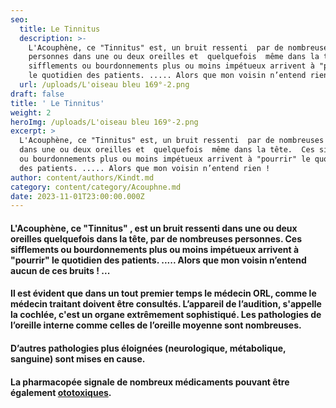 ```yaml
---
seo:
  title: Le Tinnitus
  description: >-
    L'Acouphène, ce "Tinnitus" est, un bruit ressenti  par de nombreuses
    personnes dans une ou deux oreilles et  quelquefois  même dans la tête.  Ces
    sifflements ou bourdonnements plus ou moins impétueux arrivent à "pourrir"
    le quotidien des patients. ..... Alors que mon voisin n’entend rien !
  url: /uploads/L'oiseau bleu 169°-2.png
draft: false
title: ' Le Tinnitus'
weight: 2
heroImg: /uploads/L'oiseau bleu 169°-2.png
excerpt: >
  L'Acouphène, ce "Tinnitus" est, un bruit ressenti  par de nombreuses personnes
  dans une ou deux oreilles et  quelquefois  même dans la tête.  Ces sifflements
  ou bourdonnements plus ou moins impétueux arrivent à "pourrir" le quotidien
  des patients. ..... Alors que mon voisin n’entend rien !
author: content/authors/Kindt.md
category: content/category/Acouphne.md
date: 2023-11-01T23:00:00.000Z
---
```


#### L'Acouphène, ce "Tinnitus" , est un bruit ressenti dans une ou deux oreilles quelquefois dans la tête, par de nombreuses personnes. Ces sifflements ou bourdonnements plus ou moins impétueux arrivent à "pourrir" le quotidien des patients. ..... Alors que mon voisin n’entend aucun de ces bruits ! ...

<Space height={30} />

#### Il est évident que dans un tout premier temps le médecin ORL, comme le médecin traitant doivent être consultés. L’appareil de l’audition, s'appelle la cochlée, c'est un organe extrêmement sophistiqué. Les pathologies de l’oreille interne comme celles de l’oreille moyenne sont nombreuses.

<Space height={30} />

#### D’autres pathologies plus éloignées (neurologique, métabolique, sanguine) sont mises en cause.

<Space height={30} />

#### La pharmacopée signale de nombreux médicaments pouvant être également [ototoxiques](https://www.google.com/search?q=ototoxiques+acouph%C3%A8nes\&oq=\&gs_lcrp=EgZjaHJvbWUqBggBEEUYOzIJCAAQRRg5GIAEMgYIARBFGDsyBwgCEAAYgAQyBwgDEAAYgAQyBggEEAAYHjIICAUQABgPGB4yBggGEAAYHjIGCAcQABgeMggICBAAGA8YHjIICAkQABgPGB7SAQkyNTM4MGowajeoAgCwAgA\&sourceid=chrome\&ie=UTF-8 "Ototoxique").
